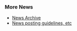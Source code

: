 {{Newsitem| date=02 December 2006 CLST (2006-12-02)| author=[[Tobias RundstrÃ¶m]]| title=New release. [[Release:DrHouse|DrHouse]] is out. Minor feature additions and bugfixes.
}}

{{Newsitem| date=26 September 2006 CLST (2006-09-26)| author=[[Tobias RundstrÃ¶m]]| title=*Bzz* *bzz* Don't try to adjust your radio, we are in control *bzz* - DrGonzo is released |text=This is a live broadcast from the XMMS2 Team! We are releasing a new Developer Release to the wild. This one is dubbed [[Release:DrGonzo|DrGonzo]] and includes a heap of new exciting bugs (a.k.a. features). This is the first release of XMMS2 that contains code sponsored by Google Summer of Code. Download at the usual places over at [http://sourceforge.net/projects/xmms2 sourceforge] and read the full release notes [http://wiki.xmms2.xmms.se/index.php/Release:DrGonzo here].
}}

{{Newsitem| date=8 September 2006 WST (2006-09-08)| author=[[Sham Chukoury]]| title=End of SoC 2006| text=Google's [[Summer of Code 2006]] ended a couple of weeks ago, and we're still wrapping up some of the successful XMMS2 projects. All in all, we achieved a success rate of about 80%. You can now look forward to [[SoC:DAAP|DAAP]] support in XMMS2, and a polished up [[Client:TurboX2|TurboX2]] client for the [[Release:DrGonzo|next release]]. Hot on the heels of these projects is the [[Collections]] project by [[SÃ©bastien Cevey]] which is still in its final stages of integration, and is planned for release with [[Release:DrHouse|DrHouse]].

You'll also notice the new wiki layout, with a skin unofficially codenamed ''SeriousGrey'', an improved sidebar, courtesy of a new Mediawiki 1.7 feature, and a re-minted homepage inspired by [http://www.mono-project.com mono-project.com] and [http://hula-project.org hula-project.org]. Various pages have also been revised and polished up. Some new highlights are [[screenshots]] and a few reminders about [[what XMMS2 will not do]]. As usual, this is a wiki, so please help us keep it interesting!}}

{{Newsitem| date=15 July 2006 CLST (2006-07-15)| author=[[Tobias RundstrÃ¶m]]| title=This must feel soooo good!| text=[[Release:DrFeelgood|DrFeelgood]] is a fast bugfix release to DrEvil. Nothing fancy, but upgrade if you want to get rid of annoying bugs.
}}

{{Newsitem| date=7 July 2006 WST (2006-07-07)| author=[[Sham Chukoury]]| title=You're the best evil son an evil dad could ever ask for| text=Winter in Chile, tropical heat in Europe; wherever you are this new release comes as a cool breeze. The XMMS2 Team is happy to announce the release of [[Release:DrEvil | DrEvil]]. This monster of a release will bring the much expected [[Transforms]] concept and might crash your computer a few times due to the extensive changes. Please be aware that this should be considered as less stable than [[Release:DrDoolittle|DrDolittle]], so please use this release to help us find bugs in Transforms and port your plugins to the new API. Also this release fixes a lot of the problems that were around with the older architecture, like gapless playback, FLACs getting played by the MAD plugin and so on.

We are now aiming for the next release which will include some of the [[Summer of Code 2006 | Summer of Code]] students' contributions.}}
{{Newsitem| date=25 May 2006 WST (2006-05-25)| author=[[Sham Chukoury]]| title=Summer of Code really begins| text=Hello World. The application and evaluation periods of SoC2006 are finally over and selected applicants can now start working on their awesome proposals. Here at XMMS2, we received about 50 proposals, which was quite surprising.. we were expecting something of the order of a dozen or so.. ;) In the end, it did come down to almost a dozen good-quality proposals fighting for our attention, but we could only accept five of them. So, for 2006, the XMMS2 SoC projects are (in no particular order):

* Support for DAAP
** '''Student''': Cole Thompson
** '''Mentor''': Tobias RundstrÃ¶m

* TurboX2 Release Engineering and Development
** '''Student''': Alexander Botero-Lowry
** '''Mentor''': Tobias RundstrÃ¶m

* [[Collections]]
** '''Student''': SÃ©bastien Cevey
** '''Mentor''': Anders Gustafsson

* Support Apple Lossless Audio Codec (ALAC) and remote streaming to Airport Express in XMMS2
** '''Student''': Mohsin Patel
** '''Mentor''': Anders Gustafsson

* XMMS2 Test Framework
** '''Student''': Abdul Haseeb
** '''Mentor''': Sham Chukoury

The XMMS2 Team would like to thank all the students who applied and invite those who did not get accepted into SoC2006 to still make a contribution to XMMS2, if they're up to it.}}

=== More News ===
* [[News Archive]]
* [[Template_talk:News | News posting guidelines, etc]]